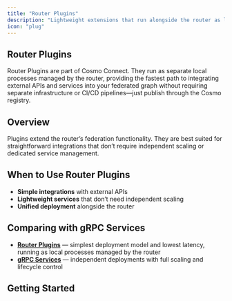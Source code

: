 ```yaml
---
title: "Router Plugins"
description: "Lightweight extensions that run alongside the router as local processes for quick integrations"
icon: "plug"
---
```


## Router Plugins

Router Plugins are part of Cosmo Connect.
They run as separate local processes managed by the router, providing the fastest path to integrating external APIs and services into your federated graph without requiring separate infrastructure or CI/CD pipelines—just publish through the Cosmo registry.

## Overview

Plugins extend the router’s federation functionality.
They are best suited for straightforward integrations that don’t require independent scaling or dedicated service management.

## When to Use Router Plugins

- **Simple integrations** with external APIs  
- **Lightweight services** that don’t need independent scaling  
- **Unified deployment** alongside the router  

## Comparing with gRPC Services

- **[Router Plugins](/router/grpc/plugins)** — simplest deployment model and lowest latency, running as local processes managed by the router  
- **[gRPC Services](/router/grpc/grpc-services)** — independent deployments with full scaling and lifecycle control

## Getting Started

<CardGroup>
  <Card title="Deploy Your First Router Plugin" icon="plug" href="/tutorial/using-grpc-plugins" horizontal/>
</CardGroup>
